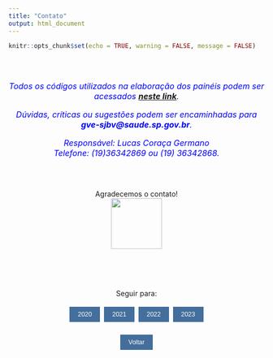 ```yaml
---
title: "Contato"
output: html_document
---
```


```r
knitr::opts_chunk$set(echo = TRUE, warning = FALSE, message = FALSE)
```


<Br><Br>
<p><center><font color="blue" size="3px"><i>Todos os códigos utilizados na elaboração dos painéis podem ser acessados ***[neste link](https://github.com/lucascgmermano/relatorio)***.</p> 
<p>Dúvidas, críticas ou sugestões podem ser encaminhadas para ***gve-sjbv@saude.sp.gov.br***.</p>
Responsável: Lucas Coraça Germano 
<Br>
Telefone: (19)36342869 ou (19) 36342868.</i></b></font></center>

<Br><Br>

<center>
</html> 
Agradecemos o contato!
<Br>
<img src="like.png" width="100">
</html>
<center> 


<Br><Br><Br>

<html>
<head>
<style>
  input[type="button"] {
    background-color: #446E9B;
    color: white;
    border: none;
    padding: 8px 16px;
    text-align: center;
    text-decoration: none;
    display: inline-block;
    font-size: 12.5px;
    margin: 4px 2px;
    cursor: pointer;
  }
</style>
</head>
<body>
<p style="text-align: center;">Seguir para:</p>
  <form style="text-align: center;">
    <input type="button" value="2020" onclick="window.location.href='relatorio20.html'">
    <input type="button" value="2021" onclick="window.location.href='relatorio21.html'">
    <input type="button" value="2022" onclick="window.location.href='relatorio22.html'">
    <input type="button" value="2023" onclick="window.location.href='index.html'"><Br><Br>
    <input type="button" value="Voltar" onClick="history.go(-1)">
  </form>
</body>
</html>

